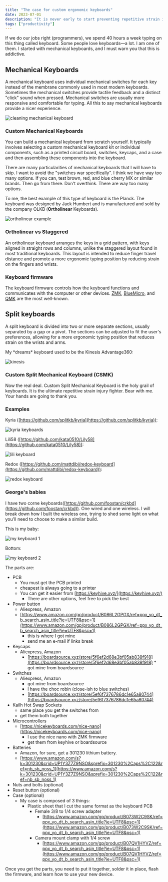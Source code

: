 ```yaml
---
title: "The case for custom ergonomic keyboards"
date: 2023-07-01
description: "It is never early to start preventing repetitive strain injury"
tags: ["productivity"]
---
```


If we do our jobs right (programmers),
we spend 40 hours a week typing on this thing called keyboard.
Some people love keyboards—a lot.
I am one of them. I started with mechanical keyboards, and I must warn you that this is addictive.

## Mechanical Keyboards

A mechanical keyboard uses individual mechanical switches for each key instead of the membrane
commonly used in most modern keyboards.
Sometimes the mechanical switches provide tactile feedback and a distinct "click" sound when pressed.
Mechanical switches are usually more responsive and comfortable for typing.
All this to say mechanical keyboards provide a nicer experience.

![cleaning mechanical keyboard](/posts/keyboards/example.webp)

### Custom Mechanical Keyboards

You can build a mechanical keyboard from scratch yourself.
It typically involves selecting a custom mechanical keyboard kit or individual components,
such as a printed circuit board,
switches, keycaps, and a case and then assembling these components into the keyboard.

There are many particularities of mechanical keyboards that I will have to skip.
I want to avoid the "switches war specifically".
I think we have way too many options.
If you can, test brown, red, and blue cherry MX or similar brands.
Then go from there. Don't overthink. There are way too many options.

To me, the best example of this type of keyboard is the Planck.
The keyboard was designed by Jack Humbert and is manufactured and sold by the company OLKB (**Ortholinear** Keyboards).

![ortholinear example](/posts/keyboards/ortho.webp)

### Ortholinear vs Staggered

An ortholinear keyboard arranges the keys in a grid pattern,
with keys aligned in straight rows and columns,
unlike the staggered layout found in most traditional keyboards.
This layout is intended to reduce finger travel distance and promote a more
ergonomic typing position by reducing strain on the fingers and wrists.

### Keyboard firmware

The keyboard firmware controls how the keyboard functions and communicates with the computer or other devices.
[ZMK](https://github.com/zmkfirmware/zmk),
[BlueMicro](https://github.com/jpconstantineau/BlueMicro_BLE),
and [QMK](https://github.com/qmk/qmk_firmware) are the most well-known.

## Split keyboards

A split keyboard is divided into two or more separate sections,
usually separated by a gap or a pivot. The sections can be adjusted to fit the user's preferences,
allowing for a more ergonomic typing position that reduces strain on the wrists and arms.

My \*dreams\* keyboard used to be the Kinesis Advantage360:

![kinesis](/posts/keyboards/split.webp)

### Custom Split Mechanical Keyboard (CSMK)

Now the real deal.
Custom Split Mechanical Keyboard is the holy grail of keyboards.
It is the ultimate repetitive strain injury fighter.
Bear with me. Your hands are going to thank you.

### Examples

Kyria ([https://github.com/splitkb/kyria](https://github.com/splitkb/kyria)):

![kyria keyboards](/posts/keyboards/kyria.webp)

Lili58 ([https://github.com/kata0510/Lily58](https://github.com/kata0510/Lily58)):

![lili keyboard](/posts/keyboards/lili.webp)

Redox ([https://github.com/mattdibi/redox-keyboard](https://github.com/mattdibi/redox-keyboard)):

![redox keyboard](/posts/keyboards/redox.webp)

### George's babies

I have two corne keyboards([https://github.com/foostan/crkbd](https://github.com/foostan/crkbd)).
One wired and one wireless. I will break down how I built the wireless one,
trying to shed some light on what you'll need to choose to make a similar build.

This is my baby:

![my keyboard 1](/posts/keyboards/baby1.webp)

Bottom:

![my keyboard 2](/posts/keyboards/baby2.webp)

The parts are:

- PCB
  - You must get the PCB printed
  - cheapest is always going to a printer
  - You can get it easier from [https://keyhive.xyz/](https://keyhive.xyz/)
    - There are other options, feel free to pick the best
- Power button
  - Aliexpress, Amazon
  - [https://www.amazon.com/gp/product/B086L2GPGX/ref=ppx_yo_dt_b_search_asin_title?ie=UTF8&psc=1](https://www.amazon.com/gp/product/B086L2GPGX/ref=ppx_yo_dt_b_search_asin_title?ie=UTF8&psc=1)
    - this is where I got mine
    - send me an e-mail if links break
- Keycaps
  - Aliexpress, Amazon
    - [https://boardsource.xyz/store/5f6ef2d68e3bf05ab838f918](https://boardsource.xyz/store/5f6ef2d68e3bf05ab838f918) \*
      got mine from boardsource
- Switches
  - Aliexpress, Amazon
    - got mine from boardsource
    - I have the choc robin (close-ish to blue switches)
    - [https://boardsource.xyz/store/5ef6f7376786dc1e65a80744](https://boardsource.xyz/store/5ef6f7376786dc1e65a80744)
- Kailh Hot Swap Sockets
  - same place you get the switches from
  - get them both together
- Microcontrollers
  - [https://nicekeyboards.com/nice-nano](https://nicekeyboards.com/nice-nano)
    - I use the nice nano with ZMK firmware
    - get them from keyhive or boardsource
- Batteries
  - Amazon, for sure, get a 301230 lithium battery.
  - [https://www.amazon.com/s?k=301230&crid=UP1Y3Z7Z9NSO&sprefix=301230%2Caps%2C122&ref=nb_sb_noss_1](https://www.amazon.com/s?k=301230&crid=UP1Y3Z7Z9NSO&sprefix=301230%2Caps%2C122&ref=nb_sb_noss_1)
- Nuts and bolts (optional)
- Reset button (optional)
- Case (optional)
  - My case is composed of 3 things:
    - Plastic sheet that I cut the same format as the keyboard PCB
      - Female 3/8 to 1/4 screw adapter
        - [https://www.amazon.com/gp/product/B073W2C9SK/ref=ppx_yo_dt_b_search_asin_title?ie=UTF8&psc=1](https://www.amazon.com/gp/product/B073W2C9SK/ref=ppx_yo_dt_b_search_asin_title?ie=UTF8&psc=1)
      - Camera mount clamp with 1/4 screw
        - [https://www.amazon.com/gp/product/B07QV1HYVZ/ref=ppx_yo_dt_b_search_asin_title?ie=UTF8&psc=1](https://www.amazon.com/gp/product/B07QV1HYVZ/ref=ppx_yo_dt_b_search_asin_title?ie=UTF8&psc=1)

Once you get the parts, you need to put it together, solder it in place,
flash the firmware, and learn how to use your new device.
